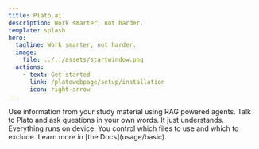 ```yaml
---
title: Plato.ai
description: Work smarter, not harder.
template: splash
hero:
  tagline: Work smarter, not harder.
  image:
    file: ../../assets/startwindow.png
  actions:
    - text: Get started
      link: /platowebpage/setup/installation
      icon: right-arrow
---
```




<CardGrid stagger>
	<Card title="Context Driven" icon="open-book">
		Use information from your study material using RAG powered agents.
	</Card>
	<Card title="Conversational" icon="comment">
		Talk to Plato and ask questions in your own words. It just understands.
	</Card>
	<Card title="Complete Control" icon="setting">
		Everything runs on device. You control which files to use and which to exclude.
	</Card>
	<Card title="Read the docs" icon="open-book">
		Learn more in [the Docs](usage/basic).
	</Card>
</CardGrid>
